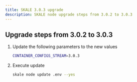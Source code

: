 ```yaml
---
title: SKALE 3.0.3 upgrade
description: SKALE node upgrade steps from 3.0.2 to 3.0.3
---
```



## Upgrade steps from 3.0.2 to 3.0.3

<Steps>

1. Update the following parameters to the new values

    ```bash
    CONTAINER_CONFIGS_STREAM=3.0.3
    ```

2. Execute update

    ```bash
    skale node update .env --yes
    ```

</Steps>

